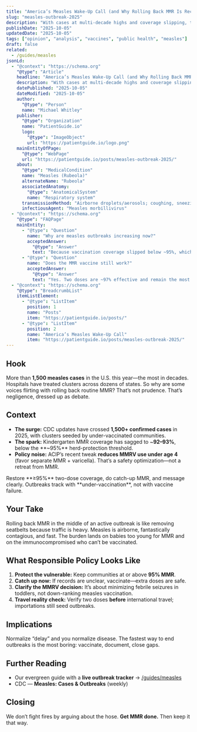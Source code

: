 ```yaml
---
title: "America’s Measles Wake-Up Call (and Why Rolling Back MMR Is Reckless)"
slug: "measles-outbreak-2025"
description: "With cases at multi-decade highs and coverage slipping, the last thing we should do is undercut MMR."
publishDate: "2025-10-05"
updatedDate: "2025-10-05"
tags: ["opinion", "analysis", "vaccines", "public health", "measles"]
draft: false
related:
  - /guides/measles
jsonLd:
  - "@context": "https://schema.org"
    "@type": "Article"
    headline: "America’s Measles Wake-Up Call (and Why Rolling Back MMR Is Reckless)"
    description: "With cases at multi-decade highs and coverage slipping, the last thing we should do is undercut MMR."
    datePublished: "2025-10-05"
    dateModified: "2025-10-05"
    author:
      "@type": "Person"
      name: "Michael Whitley"
    publisher:
      "@type": "Organization"
      name: "PatientGuide.io"
      logo:
        "@type": "ImageObject"
        url: "https://patientguide.io/logo.png"
    mainEntityOfPage:
      "@type": "WebPage"
      url: "https://patientguide.io/posts/measles-outbreak-2025/"
    about:
      "@type": "MedicalCondition"
      name: "Measles (Rubeola)"
      alternateName: "Rubeola"
      associatedAnatomy:
        "@type": "AnatomicalSystem"
        name: "Respiratory system"
      transmissionMethod: "Airborne droplets/aerosols; coughing, sneezing"
      infectiousAgent: "Measles morbillivirus"
  - "@context": "https://schema.org"
    "@type": "FAQPage"
    mainEntity:
      - "@type": "Question"
        name: "Why are measles outbreaks increasing now?"
        acceptedAnswer:
          "@type": "Answer"
          text: "Because vaccination coverage slipped below ~95%, which measles needs to stop spreading."
      - "@type": "Question"
        name: "Does the MMR vaccine still work?"
        acceptedAnswer:
          "@type": "Answer"
          text: "Yes. Two doses are ~97% effective and remain the most reliable protection against measles."
  - "@context": "https://schema.org"
    "@type": "BreadcrumbList"
    itemListElement:
      - "@type": "ListItem"
        position: 1
        name: "Posts"
        item: "https://patientguide.io/posts/"
      - "@type": "ListItem"
        position: 2
        name: "America’s Measles Wake-Up Call"
        item: "https://patientguide.io/posts/measles-outbreak-2025/"
---
```



<OutbreakTracker
  title="U.S. Measles 2025"
  region="United States"
  dataUrl="/data/measles-us.json"
  client:load
/>

## Hook
More than **1,500 measles cases** in the U.S. this year—the most in decades. Hospitals have treated clusters across dozens of states. So why are some voices flirting with rolling back routine MMR? That’s not prudence. That’s negligence, dressed up as debate.

## Context
- **The surge:** CDC updates have crossed **1,500+ confirmed cases** in 2025, with clusters seeded by under-vaccinated communities.
- **The spark:** Kindergarten MMR coverage has sagged to ~**92–93%**, below the **~95%** herd-protection threshold.
- **Policy noise:** ACIP’s recent tweak **reduces MMRV use under age 4** (favor separate MMR + varicella). That’s a safety optimization—not a retreat from MMR.

<Aside title="The boring fix that works" variant="success">
Restore **≥95%** two-dose coverage, do catch-up MMR, and message clearly. Outbreaks track with **under-vaccination**, not with vaccine failure.
</Aside>

## Your Take
Rolling back MMR in the middle of an active outbreak is like removing seatbelts because traffic is heavy. Measles is airborne, fantastically contagious, and fast. The burden lands on babies too young for MMR and on the immunocompromised who can’t be vaccinated.

## What Responsible Policy Looks Like
1. **Protect the vulnerable:** Keep communities at or above **95% MMR**.
2. **Catch up now:** If records are unclear, vaccinate—extra doses are safe.
3. **Clarify the MMRV decision:** It’s about minimizing febrile seizures in toddlers, not down-ranking measles vaccination.
4. **Travel reality check:** Verify two doses **before** international travel; importations still seed outbreaks.

## Implications
Normalize “delay” and you normalize disease. The fastest way to end outbreaks is the most boring: vaccinate, document, close gaps.

## Further Reading
- Our evergreen guide with a **live outbreak tracker** → [/guides/measles](/guides/measles)
- CDC — **Measles: Cases & Outbreaks** (weekly)

## Closing
We don’t fight fires by arguing about the hose. **Get MMR done.** Then keep it that way.
